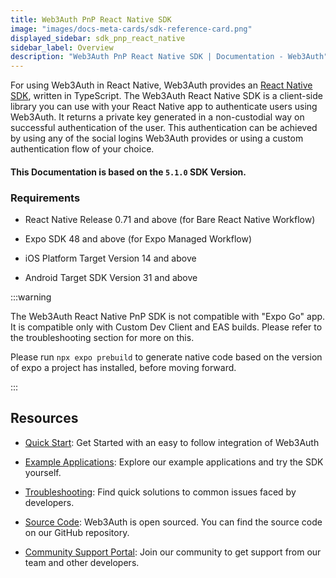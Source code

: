 ```yaml
---
title: Web3Auth PnP React Native SDK
image: "images/docs-meta-cards/sdk-reference-card.png"
displayed_sidebar: sdk_pnp_react_native
sidebar_label: Overview
description: "Web3Auth PnP React Native SDK | Documentation - Web3Auth"
---
```


For using Web3Auth in React Native, Web3Auth provides an
[React Native SDK](https://github.com/Web3Auth/web3auth-react-native-sdk), written in TypeScript.
The Web3Auth React Native SDK is a client-side library you can use with your React Native app to
authenticate users using Web3Auth. It returns a private key generated in a non-custodial way on
successful authentication of the user. This authentication can be achieved by using any of the
social logins Web3Auth provides or using a custom authentication flow of your choice.

#### This Documentation is based on the `5.1.0` SDK Version.

### Requirements

- React Native Release 0.71 and above (for Bare React Native Workflow)

- Expo SDK 48 and above (for Expo Managed Workflow)

- iOS Platform Target Version 14 and above

- Android Target SDK Version 31 and above

:::warning

The Web3Auth React Native PnP SDK is not compatible with "Expo Go" app. It is compatible only with
Custom Dev Client and EAS builds. Please refer to the troubleshooting section for more on this.

Please run `npx expo prebuild` to generate native code based on the version of expo a project has
installed, before moving forward.

:::

## Resources

- [Quick Start](/quick-start?product=PNP&sdk=PNP_REACT_NATIVE&framework=IOS&stepIndex=0): Get
  Started with an easy to follow integration of Web3Auth

- [Example Applications](/examples?product=Plug+and+Play&sdk=Plug+and+Play+React+Native+SDK):
  Explore our example applications and try the SDK yourself.

- [Troubleshooting](/troubleshooting): Find quick solutions to common issues faced by developers.

- [Source Code](https://github.com/Web3Auth/web3auth-react-native-sdk/): Web3Auth is open sourced.
  You can find the source code on our GitHub repository.

- [Community Support Portal](https://web3auth.io/community/c/help-pnp/pnp-rn/19): Join our community
  to get support from our team and other developers.
